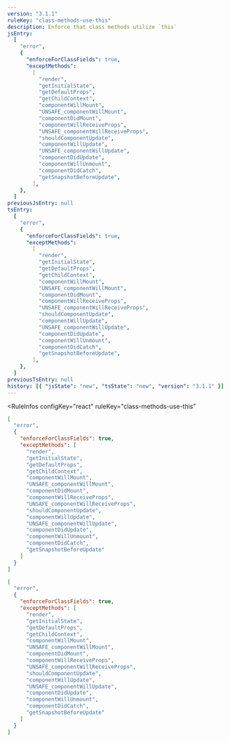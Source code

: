 ```yaml
---
version: "3.1.1"
ruleKey: "class-methods-use-this"
description: Enforce that class methods utilize `this`
jsEntry:
  [
    "error",
    {
      "enforceForClassFields": true,
      "exceptMethods":
        [
          "render",
          "getInitialState",
          "getDefaultProps",
          "getChildContext",
          "componentWillMount",
          "UNSAFE_componentWillMount",
          "componentDidMount",
          "componentWillReceiveProps",
          "UNSAFE_componentWillReceiveProps",
          "shouldComponentUpdate",
          "componentWillUpdate",
          "UNSAFE_componentWillUpdate",
          "componentDidUpdate",
          "componentWillUnmount",
          "componentDidCatch",
          "getSnapshotBeforeUpdate",
        ],
    },
  ]
previousJsEntry: null
tsEntry:
  [
    "error",
    {
      "enforceForClassFields": true,
      "exceptMethods":
        [
          "render",
          "getInitialState",
          "getDefaultProps",
          "getChildContext",
          "componentWillMount",
          "UNSAFE_componentWillMount",
          "componentDidMount",
          "componentWillReceiveProps",
          "UNSAFE_componentWillReceiveProps",
          "shouldComponentUpdate",
          "componentWillUpdate",
          "UNSAFE_componentWillUpdate",
          "componentDidUpdate",
          "componentWillUnmount",
          "componentDidCatch",
          "getSnapshotBeforeUpdate",
        ],
    },
  ]
previousTsEntry: null
history: [{ "jsState": "new", "tsState": "new", "version": "3.1.1" }]
---
```


<RuleInfos 
  configKey="react" 
  ruleKey="class-methods-use-this" 
>

```json
[
  "error",
  {
    "enforceForClassFields": true,
    "exceptMethods": [
      "render",
      "getInitialState",
      "getDefaultProps",
      "getChildContext",
      "componentWillMount",
      "UNSAFE_componentWillMount",
      "componentDidMount",
      "componentWillReceiveProps",
      "UNSAFE_componentWillReceiveProps",
      "shouldComponentUpdate",
      "componentWillUpdate",
      "UNSAFE_componentWillUpdate",
      "componentDidUpdate",
      "componentWillUnmount",
      "componentDidCatch",
      "getSnapshotBeforeUpdate"
    ]
  }
]
```

```json
[
  "error",
  {
    "enforceForClassFields": true,
    "exceptMethods": [
      "render",
      "getInitialState",
      "getDefaultProps",
      "getChildContext",
      "componentWillMount",
      "UNSAFE_componentWillMount",
      "componentDidMount",
      "componentWillReceiveProps",
      "UNSAFE_componentWillReceiveProps",
      "shouldComponentUpdate",
      "componentWillUpdate",
      "UNSAFE_componentWillUpdate",
      "componentDidUpdate",
      "componentWillUnmount",
      "componentDidCatch",
      "getSnapshotBeforeUpdate"
    ]
  }
]
```

</RuleInfos>
